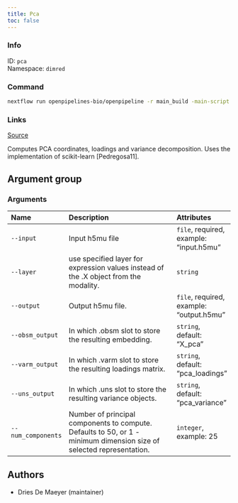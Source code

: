```yaml
---
title: Pca
toc: false
---
```


::: {.column-margin}

### Info

ID: `pca`  
Namespace: `dimred`

### Command

```bash
nextflow run openpipelines-bio/openpipeline -r main_build -main-script target/nextflow/dimred/pca/main.nf --help
```

### Links
[Source](https://github.com/openpipelines-bio/openpipeline/blob/main/src/dimred/pca){.btn-action .btn-sm .btn-info .btn role="button"}
:::

Computes PCA coordinates, loadings and variance decomposition. Uses the implementation of scikit-learn [Pedregosa11].


## Argument group

### Arguments



|Name               |Description                                                                                                          |Attributes                               |
|:------------------|:--------------------------------------------------------------------------------------------------------------------|:----------------------------------------|
|`--input`          |Input h5mu file                                                                                                      |`file`, required, example: "input.h5mu"  |
|`--layer`          |use specified layer for expression values instead of the .X object from the modality.                                |`string`                                 |
|`--output`         |Output h5mu file.                                                                                                    |`file`, required, example: "output.h5mu" |
|`--obsm_output`    |In which .obsm slot to store the resulting embedding.                                                                |`string`, default: "X_pca"               |
|`--varm_output`    |In which .varm slot to store the resulting loadings matrix.                                                          |`string`, default: "pca_loadings"        |
|`--uns_output`     |In which .uns slot to store the resulting variance objects.                                                          |`string`, default: "pca_variance"        |
|`--num_components` |Number of principal components to compute. Defaults to 50, or 1 - minimum dimension size of selected representation. |`integer`, example: 25                   |

## Authors

 * Dries De Maeyer  (maintainer)

